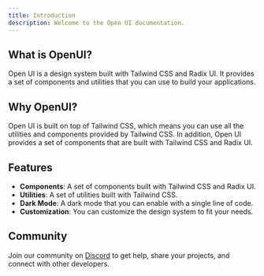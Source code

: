 ---
title: Introduction
description: Welcome to the Open UI documentation.
---

## What is OpenUI?

Open UI is a design system built with Tailwind CSS and Radix UI. It provides a set of components and utilities that you can use to build your applications.

## Why OpenUI?

Open UI is built on top of Tailwind CSS, which means you can use all the utilities and components provided by Tailwind CSS. In addition, Open UI provides a set of components that are built with Tailwind CSS and Radix UI.

## Features

- **Components**: A set of components built with Tailwind CSS and Radix UI.
- **Utilities**: A set of utilities built with Tailwind CSS.
- **Dark Mode**: A dark mode that you can enable with a single line of code.
- **Customization**: You can customize the design system to fit your needs.

## Community

Join our community on [Discord](https://discord.gg/ERwGkeFF) to get help, share your projects, and connect with other developers.